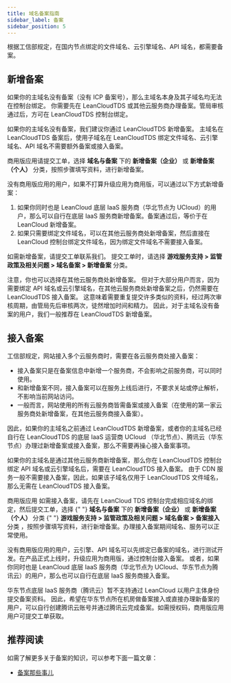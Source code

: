 ```yaml
---
title: 域名备案指南
sidebar_label: 备案
sidebar_position: 5
---
```



根据工信部规定，在国内节点绑定的文件域名、云引擎域名、API 域名，都需要备案。

## 新增备案

如果你的主域名没有备案（没有 ICP 备案号），那么主域名本身及其子域名均无法在控制台绑定。
你需要先在 <Conditional brand="leancloud">LeanCloud</Conditional><Conditional brand="tds">TDS</Conditional> 或其他云服务商办理备案。管局审核通过后，方可在 <Conditional brand="leancloud">LeanCloud</Conditional><Conditional brand="tds">TDS</Conditional> 控制台绑定。

如果你的主域名没有备案，我们建议你通过 <Conditional brand="leancloud">LeanCloud</Conditional><Conditional brand="tds">TDS</Conditional> 新增备案。
主域名在 <Conditional brand="leancloud">LeanCloud</Conditional><Conditional brand="tds">TDS</Conditional> 备案后，使用子域名在 <Conditional brand="leancloud">LeanCloud</Conditional><Conditional brand="tds">TDS</Conditional> 绑定文件域名、云引擎域名、API 域名不需要额外备案或接入备案。

<Conditional brand="leancloud">

商用版应用请提交工单，选择 **域名与备案** 下的 **新增备案（企业）** 或 **新增备案（个人）** 分类，按照步骤填写资料，进行新增备案。

没有商用版应用的用户，如果不打算升级应用为商用版，可以通过以下方式新增备案：

1. 如果你同时也是 LeanCloud 底层 IaaS 服务商（华北节点为 UCloud）的用户，那么可以自行在底层 IaaS 服务商新增备案。备案通过后，等价于在 LeanCloud 新增备案。
2. 如果只需要绑定文件域名，可以在其他云服务商处新增备案，然后直接在 LeanCloud 控制台绑定文件域名，因为绑定文件域名不需要接入备案。

</Conditional>

<Conditional brand="tds">

如需新增备案，请提交工单联系我们。
提交工单时，请选择 **游戏服务支持 > 监管政策及相关问题 > 域名备案 > 新增备案** 分类。

</Conditional>

注意，你也可以选择在其他云服务商处新增备案。
但对于大部分用户而言，因为需要绑定 API 域名或云引擎域名，在其他云服务商处新增备案之后，仍然需要在 <Conditional brand="leancloud">LeanCloud</Conditional><Conditional brand="tds">TDS</Conditional> 接入备案。
这意味着需要重复提交许多类似的资料，经过两次审核周期，由管局先后审核两次，徒然增加时间和精力。
因此，对于主域名没有备案的用户，我们一般推荐在 <Conditional brand="leancloud">LeanCloud</Conditional><Conditional brand="tds">TDS</Conditional> 新增备案。

## 接入备案

工信部规定，网站接入多个云服务商时，需要在各云服务商处接入备案：

- 接入备案只是在备案信息中新增一个服务商，不会影响之前服务商，可以同时使用。
- 和新增备案不同，接入备案可以在服务上线后进行，不要求关站或停止解析，不影响当前网站访问。
- 一般而言，网站使用的所有云服务商皆需备案或接入备案（在使用的第一家云服务商处新增备案，在其他云服务商接入备案）。

因此，如果你的主域名之前通过 <Conditional brand="leancloud">LeanCloud</Conditional><Conditional brand="tds">TDS</Conditional> 新增备案，或者你的主域名已经自行在 <Conditional brand="leancloud">LeanCloud</Conditional><Conditional brand="tds">TDS</Conditional> 的底层 IaaS 运营商 UCloud <Conditional brand="leancloud">（华北节点）、腾讯云（华东节点）</Conditional>办理过新增备案或接入备案，那么不需要再操心接入备案事项。

如果你的主域名是通过其他云服务商新增备案，那么你在 <Conditional brand="leancloud">LeanCloud</Conditional><Conditional brand="tds">TDS</Conditional> 控制台绑定 API 域名或云引擎域名后，需要在 <Conditional brand="leancloud">LeanCloud</Conditional><Conditional brand="tds">TDS</Conditional> 接入备案。
由于 CDN 服务一般不需要接入备案，因此，如果该子域名仅用于 <Conditional brand="leancloud">LeanCloud</Conditional><Conditional brand="tds">TDS</Conditional> 文件域名，那么无需在 <Conditional brand="leancloud">LeanCloud</Conditional><Conditional brand="tds">TDS</Conditional> 接入备案。

<Conditional brand="leancloud">
  商用版应用
</Conditional>如需接入备案，请先在 <Conditional brand="leancloud">
  LeanCloud
</Conditional>
<Conditional brand="tds">
  TDS
</Conditional> 控制台完成相应域名的绑定，然后提交工单，选择
<Conditional brand="leancloud">
  {" "}
  <strong>域名与备案</strong> 下的 <strong>新增备案（企业）</strong> 或 <strong>
    新增备案（个人）
  </strong> 分类
</Conditional>
<Conditional brand="tds">
  {" "}
  <strong>游戏服务支持 > 监管政策及相关问题 > 域名备案 > 备案接入</strong> 分类
</Conditional>
，按照步骤填写资料，进行新增备案。办理接入备案期间域名、服务可以正常使用。

<Conditional brand="leancloud">

没有商用版应用的用户，云引擎、API 域名可以先绑定已备案的域名，进行测试开发。在产品正式上线时，升级应用为商用版，通过控制台接入备案。
或者，如果你同时也是 LeanCloud 底层 IaaS 服务商（华北节点为 UCloud、华东节点为腾讯云）的用户，那么也可以自行在底层 IaaS 服务商接入备案。

华东节点底层 IaaS 服务商（腾讯云）暂不支持通过 LeanCloud 以用户主体身份提交备案资料。
因此，希望在华东节点所在机房做备案接入或直接办理新备案的用户，可以自行创建腾讯云账号并通过腾讯云完成备案。如需授权码，商用版应用用户可提交工单获取。

</Conditional>

## 推荐阅读

如需了解更多关于备案的知识，可以参考下面一篇文章：

- [备案那些事儿](https://nextfe.com/icp-introduction/)

